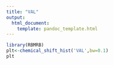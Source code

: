 ```yaml
---
title: "VAL"
output:
  html_document:
    template: pandoc_template.html
---
```




```r
library(RBMRB)
plt<-chemical_shift_hist('VAL',bw=0.1)
plt
```
